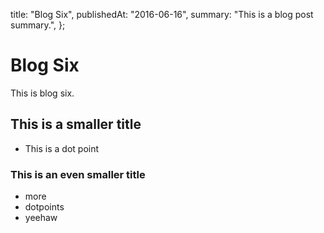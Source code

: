   title: "Blog Six",
  publishedAt: "2016-06-16",
  summary: "This is a blog post summary.",
};

# Blog Six

This is blog six.

## This is a smaller title

- This is a dot point

### This is an even smaller title

- more
- dotpoints
- yeehaw
